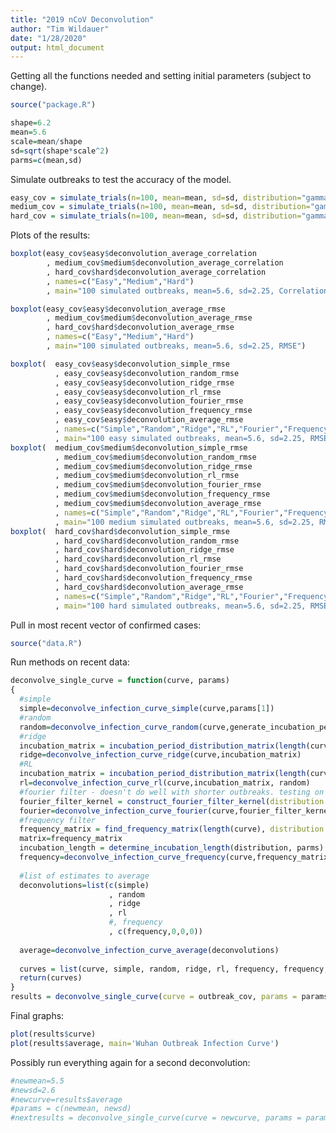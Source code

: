 ```yaml
---
title: "2019 nCoV Deconvolution"
author: "Tim Wildauer"
date: "1/28/2020"
output: html_document
---
```


Getting all the functions needed and setting initial parameters (subject to change).

```r

source("package.R")

shape=6.2
mean=5.6
scale=mean/shape
sd=sqrt(shape*scale^2)
parms=c(mean,sd)

```

Simulate outbreaks to test the accuracy of the model.

```r

easy_cov = simulate_trials(n=100, mean=mean, sd=sd, distribution="gamma", rl0="random", difficulty = c("easy"))
medium_cov = simulate_trials(n=100, mean=mean, sd=sd, distribution="gamma", rl0="random", difficulty = c("medium"))
hard_cov = simulate_trials(n=100, mean=mean, sd=sd, distribution="gamma", rl0="random", difficulty = c("hard"))

```

Plots of the results:

```r

boxplot(easy_cov$easy$deconvolution_average_correlation
        , medium_cov$medium$deconvolution_average_correlation
        , hard_cov$hard$deconvolution_average_correlation
        , names=c("Easy","Medium","Hard")
        , main="100 simulated outbreaks, mean=5.6, sd=2.25, Correlation")

boxplot(easy_cov$easy$deconvolution_average_rmse
        , medium_cov$medium$deconvolution_average_rmse
        , hard_cov$hard$deconvolution_average_rmse
        , names=c("Easy","Medium","Hard")
        , main="100 simulated outbreaks, mean=5.6, sd=2.25, RMSE")

boxplot(  easy_cov$easy$deconvolution_simple_rmse
          , easy_cov$easy$deconvolution_random_rmse
          , easy_cov$easy$deconvolution_ridge_rmse
          , easy_cov$easy$deconvolution_rl_rmse
          , easy_cov$easy$deconvolution_fourier_rmse
          , easy_cov$easy$deconvolution_frequency_rmse
          , easy_cov$easy$deconvolution_average_rmse
          , names=c("Simple","Random","Ridge","RL","Fourier","Frequency","Average")
          , main="100 easy simulated outbreaks, mean=5.6, sd=2.25, RMSE")
boxplot(  medium_cov$medium$deconvolution_simple_rmse
          , medium_cov$medium$deconvolution_random_rmse
          , medium_cov$medium$deconvolution_ridge_rmse
          , medium_cov$medium$deconvolution_rl_rmse
          , medium_cov$medium$deconvolution_fourier_rmse
          , medium_cov$medium$deconvolution_frequency_rmse
          , medium_cov$medium$deconvolution_average_rmse
          , names=c("Simple","Random","Ridge","RL","Fourier","Frequency","Average")
          , main="100 medium simulated outbreaks, mean=5.6, sd=2.25, RMSE")
boxplot(  hard_cov$hard$deconvolution_simple_rmse
          , hard_cov$hard$deconvolution_random_rmse
          , hard_cov$hard$deconvolution_ridge_rmse
          , hard_cov$hard$deconvolution_rl_rmse
          , hard_cov$hard$deconvolution_fourier_rmse
          , hard_cov$hard$deconvolution_frequency_rmse
          , hard_cov$hard$deconvolution_average_rmse
          , names=c("Simple","Random","Ridge","RL","Fourier","Frequency","Average")
          , main="100 hard simulated outbreaks, mean=5.6, sd=2.25, RMSE")

```

Pull in most recent vector of confirmed cases:

```r
source("data.R")
```

Run methods on recent data:

```r
deconvolve_single_curve = function(curve, params)
{
  #simple
  simple=deconvolve_infection_curve_simple(curve,params[1])
  #random
  random=deconvolve_infection_curve_random(curve,generate_incubation_period, trials=100, distribution="gamma", parms=parms)
  #ridge
  incubation_matrix = incubation_period_distribution_matrix(length(curve), distribution = distribution, parms = parms)
  ridge=deconvolve_infection_curve_ridge(curve,incubation_matrix)
  #RL
  incubation_matrix = incubation_period_distribution_matrix(length(curve), distribution = distribution, parms = parms,rl = TRUE)
  rl=deconvolve_infection_curve_rl(curve,incubation_matrix, random)
  #fourier filter - doesn't do well with shorter outbreaks. testing on simulated outbreaks still has strong correlation and low RMSE
  fourier_filter_kernel = construct_fourier_filter_kernel(distribution = distribution, parms = parms)
  fourier=deconvolve_infection_curve_fourier(curve,fourier_filter_kernel)
  #frequency filter
  frequency_matrix = find_frequency_matrix(length(curve), distribution = distribution, parms = parms)
  matrix=frequency_matrix
  incubation_length = determine_incubation_length(distribution, parms)
  frequency=deconvolve_infection_curve_frequency(curve,frequency_matrix,incubation_length)
  
  #list of estimates to average
  deconvolutions=list(c(simple)
                      , random
                      , ridge
                      , rl
                      #, frequency
                      , c(frequency,0,0,0))
  
  average=deconvolve_infection_curve_average(deconvolutions)
  
  curves = list(curve, simple, random, ridge, rl, frequency, frequency, average)
  return(curves)
}
results = deconvolve_single_curve(curve = outbreak_cov, params = params)
```

Final graphs:

```r

plot(results$curve)
plot(results$average, main='Wuhan Outbreak Infection Curve')

```


Possibly run everything again for a second deconvolution:

```r

#newmean=5.5
#newsd=2.6
#newcurve=results$average
#params = c(newmean, newsd)
#nextresults = deconvolve_single_curve(curve = newcurve, params = params)

```







